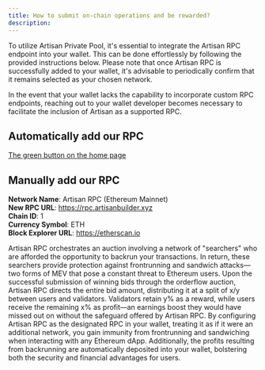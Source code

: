 ```yaml
---
title: How to submit on-chain operations and be rewarded?
description:
---
```


To utilize Artisan Private Pool, it's essential to integrate the Artisan RPC endpoint into your wallet. 
This can be done effortlessly by following the provided instructions below. Please note that once Artisan RPC 
is successfully added to your wallet, it's advisable to periodically confirm that it remains selected as your chosen network.

In the event that your wallet lacks the capability to incorporate custom RPC endpoints, reaching out to your wallet developer 
becomes necessary to facilitate the inclusion of Artisan as a supported RPC.


## Automatically add our RPC 

[The green button on the home page]('https://artisanbuilder.xyz')

## Manually add our RPC

<Callout>

**Network Name**: Artisan RPC (Ethereum Mainnet) <br />
**New RPC URL**: https://rpc.artisanbuilder.xyz <br />
**Chain ID**: 1 <br />
**Currency Symbol**: ETH <br />
**Block Explorer URL**: https://etherscan.io

</Callout>

Artisan RPC orchestrates an auction involving a network of "searchers" who are afforded the opportunity to backrun your transactions. 
In return, these searchers provide protection against frontrunning and sandwich attacks—two forms of MEV that pose a constant threat to Ethereum users.
Upon the successful submission of winning bids through the orderflow auction, Artisan RPC directs the entire bid amount, distributing it at a split of 
x/y between users and validators. Validators retain y% as a reward, while users receive the remaining x% as profit—an earnings boost they would have 
missed out on without the safeguard offered by Artisan RPC.
By configuring Artisan RPC as the designated RPC in your wallet, treating it as if it were an additional network, you gain immunity from frontrunning and 
sandwiching when interacting with any Ethereum dApp. Additionally, the profits resulting from backrunning are automatically deposited into your wallet, 
bolstering both the security and financial advantages for users.
